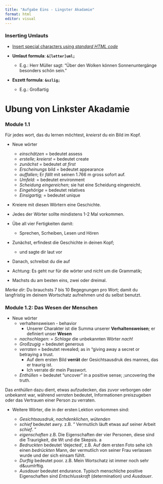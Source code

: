 ```yaml
---
title: "Aufgabe Eins - Lingster Akadamie"
format: html
editor: visual
---
```




### Inserting Umlauts   

* [Insert special characters using *standard HTML code*](https://en.wikipedia.org/wiki/List_of_XML_and_HTML_character_entity_references)

* **Umlaut formula**: **`&[letter]uml;`**   
  - E.g.: Herr M&uuml;ller sagt: "&Uuml;ber den Wolken k&ouml;nnen Sonnenunterg&auml;nge 
besonders sch&ouml;n sein." 

* **Eszett formula**:  **`&szlig;`**
  - E.g.:  Gro&szlig;artig  
  
# Ubung von Linkster Akadamie 

### Module 1.1  



F&uuml;r jedes wort, das du lernen m&ouml;chtest, *kreierst* du ein Bild im Kopf.  

* Neue w&ouml;rter  
  - *einsch&auml;tzen* = bedeutet assess   
  - *erstelle*; *kreierst* =  bedeutet create   
  - *zun&auml;chst* = bedeutet *at first*  
  - *Erscheinungs* bild  = bedeutet appearance  
  - *auffallen*; Er *f&auml;llt* mit seinen 1.766 m gross sofort auf. 
  - *Umfeld:* = bedeutet environment  
  - *Scheidung eingereichen*; sie hat eine Scheidung eingereicht. 
  - *Eingeh&ouml;rige* = bedeutet relatives  
  - *Einsigartig;* = bedeutet unique 


  
* Kreiere mit diesen W&ouml;rtern eine Geschichte.  

* Jedes der W&ouml;rter sollte mindistens 1-2 Mal vorkommen.  

* &Uuml;be all vier Fertigkeiten damit:  
  - Sprechen, Scrheiben, Lesen und H&ouml;ren 
  
* Zun&auml;chst, erfindest die Geschichte in deinen Kopf;  
  - und sagte dir laut vor  
  
* Danach, schreibst du die auf  

* Achtung:  Es geht nur f&uuml;r die w&ouml;rter und nicht um die Grammatik;  

* Machsts du am besten eins, zwei oder dreimal.  



::: {.callout-note}

*Merke dir*:  Du brauchsts 7 bis 10 Begegnungen pro Wort; damit du langfristig im deinem Wortschatz aufnehmen und du selbst benutzt.  
:::




### Module 1.2: Das Wesen der Menschen  

* Neue w&ouml;rter  
  - verhaltensweisen - behavior  
    - Unserer Charakter ist die Summa unserer **Verhaltensweisen**; er definiert unser **Wesen** 
  - *nachschlagen:* = *Schlage* die unbekannten W&ouml;rter *nach*!
  - *Gro&szlig;zugig* = bedeutet generous
  - *verraten* = bedeutet revealed; as in "giving away a secret or betraying a trust.   
    - Auf dem ersten Bild **verr&auml;t** der Gesichtsausdruk des mannes, das er traurig ist.  
    - Ich verrate dir mein Passwort.  
  - *Enth&uuml;llen* = bedeutet "uncover" in a positive sense; ;uncovering the truth.
  
::: {.callout-note}
  
  Das *enthüllen* dazu dient, etwas aufzudecken, das zuvor verborgen oder unbekannt war, während *verraten* bedeutet, Informationen preiszugeben oder das Vertrauen einer Person zu verraten.  
  
:::   
  

* Weitere W&ouml;rter, die in der ersten Lektion vorkommen sind:  

  - *Gesichtsausdruk*, *nachdenklichen*, *w&uuml;tenden*  
  - *schief* bedeutet awry. z.B. " Vermutlich läuft etwas auf seiner Arbeit *schief*. "
  - *eigenschaften* z.B. Die Eigenschaften der vier Personen, diese sind die Traurigkeit, die Wt und die Skepsis.  a
  - *Bedruckten* bedeutet 'dejected', z.B. Auf dem ersten Foto sehe ich einen *bedr&uuml;ckten* Mann, der vermutlich von seiner Frau verlassen wurde und der sich einsam f&uuml;hlt.  
  - *Durftig* bedeutet poor. z.B. Mein Wortschatz ist immer noch sehr d&uumlrftig.  
  - *Ausdauer* bedeutet endurance.  Typisch menschliche positive Eigenschaften sind *Entschlusskraft* (determination) und *Ausdauer*. 


  


  





  
  